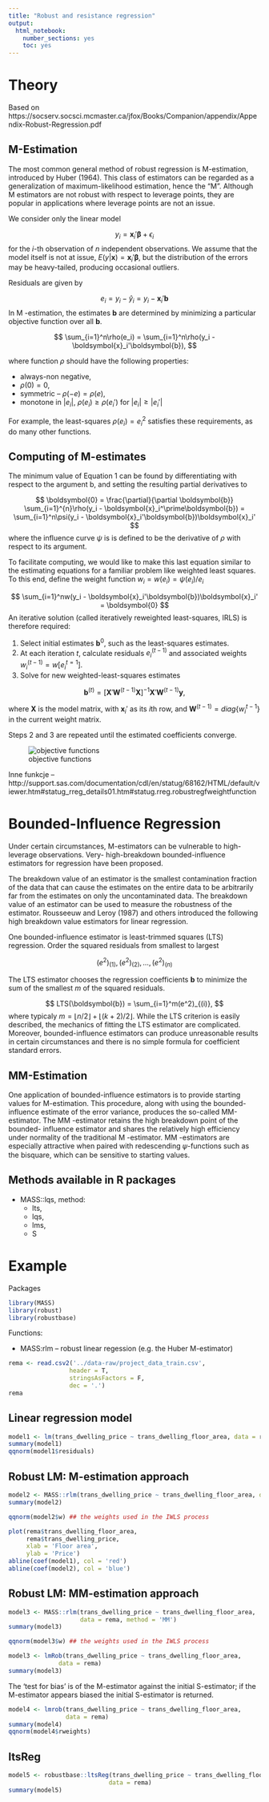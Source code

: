 ```yaml
---
title: "Robust and resistance regression"
output: 
  html_notebook: 
    number_sections: yes
    toc: yes
---
```



# Theory

Based on https://socserv.socsci.mcmaster.ca/jfox/Books/Companion/appendix/Appendix-Robust-Regression.pdf

## M-Estimation

The most common general method of robust regression is M-estimation, introduced by Huber (1964). This class of estimators can be regarded as a generalization of maximum-likelihood estimation, hence the "M". Although M estimators are not robust with respect to leverage points, they are popular in applications where leverage points are not an issue.

We consider only the linear model 

$$
y_i = \boldsymbol{x}_i'\boldsymbol{\beta} + \epsilon_i
$$
for the $i$-th observation of $n$ independent observations. We assume that the model itself is not at issue, $E(y |\boldsymbol{x}) =  \boldsymbol{x}_i'\boldsymbol{\beta}$, but the distribution of the errors may be heavy-tailed, producing occasional outliers. 

Residuals are given by

$$
e_i = y_i - \hat{y}_i = y_i - \boldsymbol{x}_i'\boldsymbol{b}
$$
In M -estimation, the estimates $\boldsymbol{b}$ are determined by minimizing a particular objective function over all $\boldsymbol{b}$.

$$
\sum_{i=1}^n\rho(e_i) = \sum_{i=1}^n\rho(y_i - \boldsymbol{x}_i'\boldsymbol{b}),
$$

where function $\rho$ should have the following properties:

+ always-non negative,
+ $\rho(0) = 0$,
+ symmetric -- $\rho(-e) = \rho(e)$,
+ monotone in $|e_i|$, $\rho(e_i) \geq \rho(e_i')$ for $|e_i| \geq |e_i'|$

For example, the least-squares $\rho(e_i) = e_i^2$ satisfies these requirements, as do many other
functions.

## Computing of M-estimates

The minimum value of Equation 1 can be found by differentiating with respect to the argument b,
and setting the resulting partial derivatives to 

$$
\boldsymbol{0} = \frac{\partial}{\partial \boldsymbol{b}} \sum_{i=1}^{n}\rho(y_i - \boldsymbol{x}_i^\prime\boldsymbol{b}) = \sum_{i=1}^n\psi(y_i - \boldsymbol{x}_i'\boldsymbol{b})\boldsymbol{x}_i'
$$
where the influence curve $\psi$ is is defined to be the derivative of $\rho$ with respect to its argument.

To facilitate computing, we would like to make this last equation similar to the estimating equations for a familiar problem like weighted least squares. To this end, define the weight function $w_i=w(e_i)=\psi(e_i)/e_i$

$$
\sum_{i=1}^nw(y_i - \boldsymbol{x}_i'\boldsymbol{b})\boldsymbol{x}_i' = \boldsymbol{0}
$$
An iterative solution (called iteratively reweighted least-squares, IRLS) is therefore required:

1. Select initial estimates $\boldsymbol{b}^{0}$, such as the least-squares estimates.
2. At each iteration $t$,  calculate residuals $e_i^{(t-1)}$ and associated weights $w_i^{(t-1)}=w\left[e_i^{t=1} \right]$.
3. Solve for new weighted-least-squares estimates

$$
\boldsymbol{b}^{(t)} = \left[\boldsymbol{X}'\boldsymbol{W}^{(t-1)}\boldsymbol{X}\right]^{-1}\boldsymbol{X}'\boldsymbol{W}^{(t-1)}\boldsymbol{y},
$$

where $\boldsymbol{X}$ is the model matrix, with $\boldsymbol{x}_i'$ as its $i$th row, and $\boldsymbol{W}^{(t-1)} = diag\left\{ w_{i}^{t-1}\right\}$ in the current weight matrix.

Steps 2 and 3 are repeated until the estimated coefficients converge.

![objective functions](m-functions.png)

Inne funkcje -- http://support.sas.com/documentation/cdl/en/statug/68162/HTML/default/viewer.htm#statug_rreg_details01.htm#statug.rreg.robustregfweightfunction


# Bounded-Influence Regression

Under certain circumstances, M-estimators can be vulnerable to high-leverage observations. Very- high-breakdown bounded-influence estimators for regression have been proposed. 

The breakdown value of an estimator is the smallest contamination fraction of the data that can cause the estimates on the entire data to be arbitrarily far from the estimates on only the uncontaminated data. The breakdown value of an estimator can be used to measure the robustness of the estimator. Rousseeuw and Leroy (1987) and others introduced the following high breakdown value estimators for linear regression.

One bounded-influence estimator is least-trimmed squares (LTS) regression. Order the squared residuals from smallest to largest

$$
(e^2)_{(1)},(e^2)_{(2)},...,(e^2)_{(n)}
$$

The LTS estimator chooses the regression coefficients $\boldsymbol{b}$ to minimize the sum of the smallest $m$ of the squared residuals.

$$
LTS(\boldsymbol{b}) = \sum_{i=1}^m(e^2)_{(i)},
$$
where typicaly $m = \lfloor n/2 \rfloor + \lfloor (k+2)/2 \rfloor$. While the LTS criterion is easily described, the mechanics of fitting the LTS estimator are complicated. Moreover, bounded-influence estimators can produce unreasonable results in certain circumstances and there is no simple formula for coefficient standard errors.

## MM-Estimation

One application of bounded-influence estimators is to provide starting values for M-estimation. This procedure, along with using the bounded-influence estimate of the error variance, produces the so-called MM-estimator. The MM -estimator retains the high breakdown point of the bounded- influence estimator and shares the relatively high efficiency under normality of the traditional M -estimator. MM -estimators are especially attractive when paired with redescending 𝜓-functions such as the bisquare, which can be sensitive to starting values.


## Methods available in R packages

+ MASS::lqs, method:
    + lts, 
    + lqs,
    + lms, 
    + S

# Example

Packages

```r
library(MASS)
library(robust)
library(robustbase)
```

Functions:

+ MASS:rlm -- robust linear regession (e.g. the Huber M-estimator)

```r
rema <- read.csv2('../data-raw/project_data_train.csv', 
                 header = T, 
                 stringsAsFactors = F, 
                 dec = '.')
rema
```

## Linear regression model

```r
model1 <- lm(trans_dwelling_price ~ trans_dwelling_floor_area, data = rema)
summary(model1)
qqnorm(model1$residuals)
```

## Robust LM: M-estimation approach

```r
model2 <- MASS::rlm(trans_dwelling_price ~ trans_dwelling_floor_area, data = rema)
summary(model2)
```

```r
qqnorm(model2$w) ## the weights used in the IWLS process
```

```r
plot(rema$trans_dwelling_floor_area,
     rema$trans_dwelling_price,
     xlab = 'Floor area',
     ylab = 'Price')
abline(coef(model1), col = 'red')
abline(coef(model2), col = 'blue')
```

## Robust LM: MM-estimation approach

```r
model3 <- MASS::rlm(trans_dwelling_price ~ trans_dwelling_floor_area, 
                    data = rema, method = 'MM')
summary(model3)
```


```r
qqnorm(model3$w) ## the weights used in the IWLS process
```

```r
model3 <- lmRob(trans_dwelling_price ~ trans_dwelling_floor_area,
              data = rema)
summary(model3)
```

The ‘test for bias’ is of the M-estimator against the initial S-estimator; if the M-estimator appears biased the initial S-estimator is returned.

```r
model4 <- lmrob(trans_dwelling_price ~ trans_dwelling_floor_area,
                data = rema)
summary(model4)
qqnorm(model4$rweights)
```


## ltsReg

```r
model5 <- robustbase::ltsReg(trans_dwelling_price ~ trans_dwelling_floor_area,
                            data = rema)
summary(model5)
```


